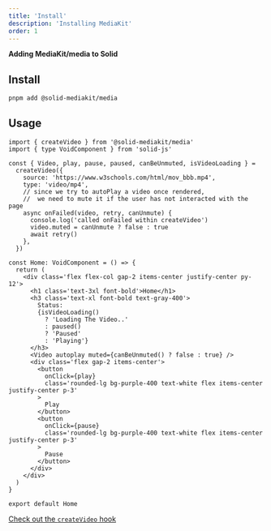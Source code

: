 ```yaml
---
title: 'Install'
description: 'Installing MediaKit'
order: 1
---
```


**Adding MediaKit/media to Solid**

## Install

```sh
pnpm add @solid-mediakit/media
```

## Usage

```tsx
import { createVideo } from '@solid-mediakit/media'
import { type VoidComponent } from 'solid-js'

const { Video, play, pause, paused, canBeUnmuted, isVideoLoading } =
  createVideo({
    source: 'https://www.w3schools.com/html/mov_bbb.mp4',
    type: 'video/mp4',
    // since we try to autoPlay a video once rendered,
    //  we need to mute it if the user has not interacted with the page
    async onFailed(video, retry, canUnmute) {
      console.log('called onFailed within createVideo')
      video.muted = canUnmute ? false : true
      await retry()
    },
  })

const Home: VoidComponent = () => {
  return (
    <div class='flex flex-col gap-2 items-center justify-center py-12'>
      <h1 class='text-3xl font-bold'>Home</h1>
      <h3 class='text-xl font-bold text-gray-400'>
        Status:
        {isVideoLoading()
          ? 'Loading The Video..'
          : paused()
          ? 'Paused'
          : 'Playing'}
      </h3>
      <Video autoplay muted={canBeUnmuted() ? false : true} />
      <div class='flex gap-2 items-center'>
        <button
          onClick={play}
          class='rounded-lg bg-purple-400 text-white flex items-center justify-center p-3'
        >
          Play
        </button>
        <button
          onClick={pause}
          class='rounded-lg bg-purple-400 text-white flex items-center justify-center p-3'
        >
          Pause
        </button>
      </div>
    </div>
  )
}

export default Home
```

[Check out the `createVideo` hook](../createvideo)
